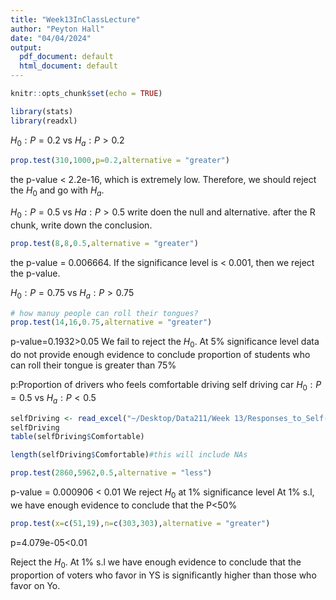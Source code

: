```yaml
---
title: "Week13InClassLecture"
author: "Peyton Hall"
date: "04/04/2024"
output:
  pdf_document: default
  html_document: default
---
```


```r
knitr::opts_chunk$set(echo = TRUE)
```

```r
library(stats)
library(readxl)
```

$H_0:P = 0.2$ vs $H_a: P > 0.2$
```r
prop.test(310,1000,p=0.2,alternative = "greater")
```
the p-value < 2.2e-16, which is extremely low. Therefore, we should reject the 
$H_0$ and go with $H_a$.

$H_0: P = 0.5$ vs $Ha: P > 0.5$
write doen the null and alternative. after the R chunk, write down the conclusion.
```r
prop.test(8,8,0.5,alternative = "greater")
```
the p-value = 0.006664. If the significance level is < 0.001, then we reject the p-value.

$H_0:P=0.75$ vs $H_a:P>0.75$
```r
# how manuy people can roll their tongues?
prop.test(14,16,0.75,alternative = "greater")
```
p-value=0.1932>0.05
We fail to reject the $H_0$.
At 5% significance level data do not provide
enough evidence to conclude proportion of students
who can roll their tongue is greater than 75%

p:Proportion of drivers who feels comfortable driving self driving car
$H_0:P=0.5$ vs $H_a:P<0.5$
```r
selfDriving <- read_excel("~/Desktop/Data211/Week 13/Responses_to_Self-driving_Cars.xlsx")
selfDriving
table(selfDriving$Comfortable)

length(selfDriving$Comfortable)#this will include NAs

prop.test(2860,5962,0.5,alternative = "less")
```
p-value = 0.000906 < 0.01
We reject $H_0$ at 1% significance level
At 1% s.l, we have enough evidence to conclude that the P<50%

```r
prop.test(x=c(51,19),n=c(303,303),alternative = "greater")
```
p=4.079e-05<0.01

Reject the $H_0$.
At 1% s.l we have enough evidence to conclude that the proportion of voters
who favor in YS is significantly higher than those who favor on Yo.

